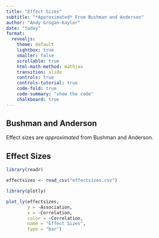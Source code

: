 ```yaml
---
title: "Effect Sizes"
subtitle: "*Approximated* From Bushman and Anderson"
author: "Andy Grogan-Kaylor"
date: "today"
format: 
  revealjs:
    theme: default
    lightbox: true
    smaller: false
    scrollable: true
    html-math-method: mathjax
    transition: slide
    controls: true 
    controls-tutorial: true
    code-fold: true
    code-summary: "show the code"
    chalkboard: true
---
```


## Bushman and Anderson

Effect sizes are *approximated* from Bushman and Anderson.

## Effect Sizes

```r

library(readr)

effectsizes <- read_csv("effectsizes.csv")

library(plotly)

plot_ly(effectsizes,
        y = ~Association,
        x = ~Correlation,
        color = ~Correlation,
        name = "Effect Sizes",
        type = "bar")


```

